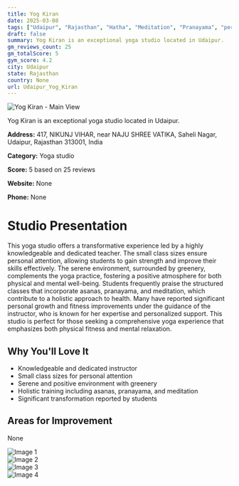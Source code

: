 ```yaml
---
title: Yog Kiran
date: 2025-03-08
tags: ["Udaipur", "Rajasthan", "Hatha", "Meditation", "Pranayama", "personalized attention", "positive atmosphere", "Udaipur"]  
draft: false
summary: Yog Kiran is an exceptional yoga studio located in Udaipur.
gm_reviews_count: 25
gm_totalScore: 5
gym_score: 4.2
city: Udaipur
state: Rajasthan
country: None
url: Udaipur_Yog_Kiran
---
```


<div className="aspect-[16/9] relative my-8">
  <img 
    src="https://lh5.googleusercontent.com/p/AF1QipNUyTGjgCskBm2lXDfDkCdmDxo2Fe6MIO9z7JvC=w1920-h1080-k-no"
    alt="Yog Kiran - Main View"
    className="object-cover absolute inset-0 w-full h-full rounded-lg"
  />
</div>

Yog Kiran is an exceptional yoga studio located in Udaipur.

**Address:** 417, NIKUNJ VIHAR, near NAJU SHREE VATIKA, Saheli Nagar, Udaipur, Rajasthan 313001, India

**Category:** Yoga studio

**Score:** 5 based on 25 reviews

**Website:** None

**Phone:** None

# Studio Presentation

This yoga studio offers a transformative experience led by a highly knowledgeable and dedicated teacher. The small class sizes ensure personal attention, allowing students to gain strength and improve their skills effectively. The serene environment, surrounded by greenery, complements the yoga practice, fostering a positive atmosphere for both physical and mental well-being. Students frequently praise the structured classes that incorporate asanas, pranayama, and meditation, which contribute to a holistic approach to health. Many have reported significant personal growth and fitness improvements under the guidance of the instructor, who is known for her expertise and personalized support. This studio is perfect for those seeking a comprehensive yoga experience that emphasizes both physical fitness and mental relaxation.

## Why You'll Love It

- Knowledgeable and dedicated instructor
- Small class sizes for personal attention
- Serene and positive environment with greenery
- Holistic training including asanas, pranayama, and meditation
- Significant transformation reported by students

## Areas for Improvement

None

<div className="grid grid-cols-1 xl:grid-cols-2 gap-4 my-8">
<div className="aspect-[4/3] relative"><img src="https://lh3.googleusercontent.com/gps-cs-s/AB5caB8cGfJtLj1qEVqihXerI7HeW_RWYQ5UzI9lO-nzi5zmxeCXUnuaqEkYRXo_WC7RZKmWadFAPvr-ESPd3Ws_WVV6ovaMoq52IXN2tqaIyivmOwNIst7cx2ffM7vrUv4RdMdj0Es=w1920-h1080-k-no" alt="Image 1" className="object-cover absolute inset-0 w-full h-full rounded-lg" /></div>
<div className="aspect-[4/3] relative"><img src="https://lh3.googleusercontent.com/gps-cs-s/AB5caB_5bAmWCVUqOQlgl5YZIlAgafEPkTkp0jsYwpKCXkiof8UM-ux5aRqI8twnGL_6dFjSU26c3OPVrxv37SnAoozkKqQcqkeEeF_kh-nn6dAuGzruDaAYqfW14-0WFISFhwSb7xMJ=w1920-h1080-k-no" alt="Image 2" className="object-cover absolute inset-0 w-full h-full rounded-lg" /></div>
<div className="aspect-[4/3] relative"><img src="https://lh3.googleusercontent.com/gps-cs-s/AB5caB-5giQqouUy00L1XJeee6SWVoXd5H8Pmi5F3fQCNhUWLRtDiw3T3MP2pDoK7vSI1s1QOQSKZ5JwCnroiqUYPL3jp8rjl7LXSzoLxJsKgY7b5glopNxjDmEs79udWdIlohTgVtpZYg=w1920-h1080-k-no" alt="Image 3" className="object-cover absolute inset-0 w-full h-full rounded-lg" /></div>
<div className="aspect-[4/3] relative"><img src="https://lh3.googleusercontent.com/gps-cs-s/AB5caB8ZblnwSR8MJzEc0LLWMpouA8HXm_algotFoKzwFSHSth4BU7_saOVvNLM1tyumfVX1yNtcdEm1rJ5jhsYxc46XTLoE1RM7o4aGxePkuN6yAzS2tthpjRiavj_jEYznloKzYLPQTQ=w1920-h1080-k-no" alt="Image 4" className="object-cover absolute inset-0 w-full h-full rounded-lg" /></div>
</div>